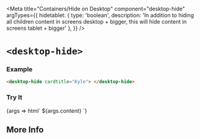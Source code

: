 


<Meta
  title="Containers/Hide on Desktop"
  component="desktop-hide"
  argTypes={{
    hidetablet: { type: 'boolean', description: 'In addition to hiding all children content in screens desktop + bigger, this will hide content in screens tablet + bigger' },
  }}
/>

# `<desktop-hide>`

### Example

```html
<desktop-hide cardtitle="Kyle"> </desktop-hide>
```

### Try It

<Canvas withSource="open" >
  <Story name="Build Your Own" component="desktop-hide" args={{
    content: 'Contents',
    hidetablet: false
  }}>
    {args => html`
      <desktop-hide
        ?hidetablet="${args.hidetablet}"
      >${args.content}</desktop-hide>
    `}
  </Story>
</Canvas>

<ArgsTable story="Build Your Own"/>

## More Info

<Description markdown={readme} />

